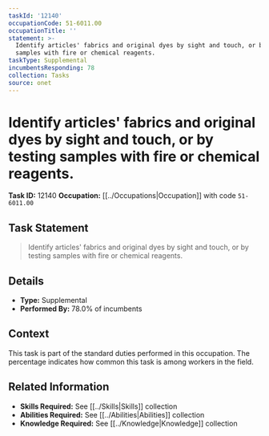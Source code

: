 ```yaml
---
taskId: '12140'
occupationCode: 51-6011.00
occupationTitle: ''
statement: >-
  Identify articles' fabrics and original dyes by sight and touch, or by testing
  samples with fire or chemical reagents.
taskType: Supplemental
incumbentsResponding: 78
collection: Tasks
source: onet
---
```

# Identify articles' fabrics and original dyes by sight and touch, or by testing samples with fire or chemical reagents.

**Task ID:** 12140
**Occupation:** [[../Occupations|Occupation]] with code `51-6011.00`

## Task Statement

> Identify articles' fabrics and original dyes by sight and touch, or by testing samples with fire or chemical reagents.

## Details

- **Type:** Supplemental
- **Performed By:** 78.0% of incumbents

## Context

This task is part of the standard duties performed in this occupation. The percentage indicates how common this task is among workers in the field.

## Related Information

- **Skills Required:** See [[../Skills|Skills]] collection
- **Abilities Required:** See [[../Abilities|Abilities]] collection
- **Knowledge Required:** See [[../Knowledge|Knowledge]] collection
